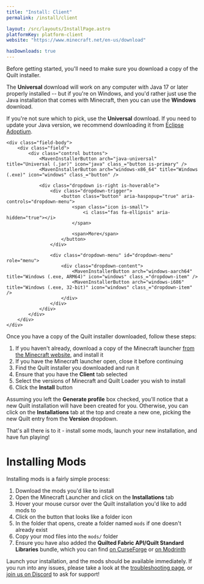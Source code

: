 ```yaml
---
title: "Install: Client"
permalink: /install/client

layout: /src/layouts/InstallPage.astro
platformKey: platform-client
website: "https://www.minecraft.net/en-us/download"

hasDownloads: true
---
```



Before getting started, you'll need to make sure you download a copy of the Quilt installer.

The **Universal** download will work on any computer with Java 17 or later properly installed -- but if you're on Windows, and you'd rather just use the Java installation that comes with Minecraft, then you can use the **Windows** download.

If you're not sure which to pick, use the **Universal** download. If you need to update your Java version, we recommend downloading it from [Eclipse Adoptium](https://adoptium.net/temurin/releases/?version=17).

<div class="field is-horizontal">
	<InstallerVersion />

	<div class="field-body">
		<div class="field">
			<div class="control buttons">
				<MavenInstallerButton arch="java-universal" title="Universal (.jar)" icon="java" class_="button is-primary" />
				<MavenInstallerButton arch="windows-x86_64" title="Windows (.exe)" icon="windows" class_="button" />

				<div class="dropdown is-right is-hoverable">
					<div class="dropdown-trigger">
						<button class="button" aria-haspopup="true" aria-controls="dropdown-menu">
							<span class="icon is-small">
								<i class="fas fa-ellipsis" aria-hidden="true"></i>
						  	</span>

							<span>More</span>
						</button>
					</div>

					<div class="dropdown-menu" id="dropdown-menu" role="menu">
						<div class="dropdown-content">
							<MavenInstallerButton arch="windows-aarch64" title="Windows (.exe, ARM64)" icon="windows" class_="dropdown-item" />
							<MavenInstallerButton arch="windows-i686" title="Windows (.exe, 32-bit)" icon="windows" class_="dropdown-item" />
						</div>
					</div>
				</div>
			</div>
		</div>
	</div>
</div>

Once you have a copy of the Quilt installer downloaded, follow these steps:

1. If you haven't already, download a copy of the Minecraft launcher [from the Minecraft website](https://www.minecraft.net/en-us/download), and install it
2. If you have the Minecraft launcher open, close it before continuing
3. Find the Quilt installer you downloaded and run it
4. Ensure that you have the **Client** tab selected
5. Select the versions of Minecraft and Quilt Loader you wish to install
6. Click the **Install** button

Assuming you left the **Generate profile** box checked, you'll notice that a new Quilt installation will have been created for you. Otherwise, you can click on the **Installations** tab at the top and create a new one, picking the new Quilt entry from the **Version** dropdown.

That's all there is to it - install some mods, launch your new installation, and have fun playing!

# Installing Mods

Installing mods is a fairly simple process:

1. Download the mods you'd like to install
2. Open the Minecraft Launcher and click on the **Installations** tab
3. Hover your mouse cursor over the Quilt installation you'd like to add mods to
4. Click on the button that looks like a folder icon
5. In the folder that opens, create a folder named `mods` if one doesn't already exist
6. Copy your mod files into the `mods/` folder
7. Ensure you have also added the **Quilted Fabric API/Quilt Standard Libraries** bundle, which you can find [on CurseForge](https://www.curseforge.com/minecraft/mc-mods/qsl) or [on Modrinth](https://modrinth.com/mod/qsl)

Launch your installation, and the mods should be available immediately. If you run into any issues, please take a look at the [troubleshooting page](/en/usage/troubleshooting), or [join us on Discord](https://discord.quiltmc.org) to ask for support!
